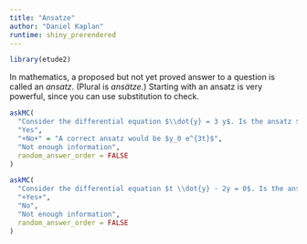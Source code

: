 ```yaml
---
title: "Ansatze"
author: "Daniel Kaplan"
runtime: shiny_prerendered
---
```


```r
library(etude2)
```

In mathematics, a proposed but not yet proved answer to a question is called an *ansatz*. (Plural is *ansätze*.) Starting with an ansatz is very powerful, since you can use substitution to check. 

```r
askMC(
  "Consider the differential equation $\\dot{y} = 3 y$. Is the ansatz $y = 10 \\times 3^t$ correct?",
  "Yes",
  "+No+" = "A correct ansatz would be $y_0 e^{3t}$",
  "Not enough information",
  random_answer_order = FALSE
)
```

```r
askMC(
  "Consider the differential equation $t \\dot{y} - 2y = 0$. Is the ansatz $y=t^2$ correct?",
  "+Yes+",
  "No",
  "Not enough information",
  random_answer_order = FALSE
)
```
